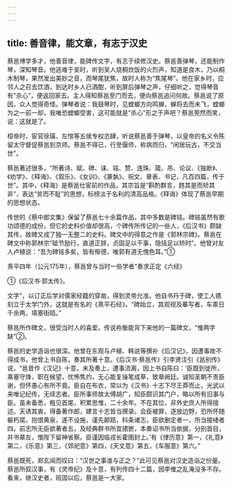 ```yaml
---
---
---
```

title: 善音律，能文章，有志于汉史
---



蔡邕博学多才，他善音律，能碑传文字，有志于续修汉史。蔡邕善弹琴，还能制作琴，深知琴音。他逃难于吴时，听到吴人烧桐炊饭的火烈声，知道是良木，乃以桐木制琴，果然发出美妙之音，而琴尾犹焦，故时人称为“焦尾琴”。他在家乡时，应邻人之召去饮酒，到达时乡人已酒酣，听到屏后弹琴之声，仔细听之，觉得琴音有“杀心”，便返回家去。主人得知蔡邕至门而去，便向蔡邕追问何故。蔡邕说了原因，众人觉得奇怪。弹琴者说：我鼓琴时，见螳螂方向鸣蝉，蝉将去而未飞，螳螂为之一前一却，我唯恐螳螂受害，这可能就是“杀心”形之于声吧？蔡邕莞然而笑，说：这就是了。

桓帝时，宦官徐璜、左悺等五侯专权恣肆，听说蔡邕善于弹琴，以皇帝的名义令陈留太守督促蔡邕到京师。蔡邕不得已，行至偃师，称病而归，“闲居玩古，不交当世”。

蔡邕著述很多，“所著诗、赋、碑、诔、铭、赞、连珠、箴、吊、论议、《独断》、《劝学》、《释诲》、《叙乐》、《女训》、《篆埶》、祝文、章表、书记，凡百四篇，传于世”。其中，《释海》是蔡邕仕宦前的作品，其宗旨是“斟酌群言，韪其是而矫其非”，表达“贫而不耻”的思想，标榜淡于名利的清高品格。《释诲》体现了蔡邕早期的思想状态。

传世的《蔡中郎文集》保留了蔡邕七十余篇作品，其中多数是碑铭。碑铭虽然有歌功颂德的成份，但它的史料价值却很高，个碑传所传记的一些人，《后汉书》颇缺其传，故碑又成了独一无整二的史料。碑文中的得意之作是《郭林宗碑》。蔡邕在碑文中称郭林宗“砥节励行，直道正辞，贞固足以干事，隐括足以矫时”。他曾对友人卢植说：“吾为碑铭多矣，皆有惭德，唯郭有道无愧色耳。”①

熹平四年（公元175年），蔡邕曾与当时一些学者“奏求正定《六经》

①《后汉书·郭太传》。

文字”，以订正后学对儒家经籍的穿凿，得到灵帝允准。他自书丹于碑，使工人镌刻立于太学门外，这就是有名的《熹平石经》。“碑始立，其观视及摹写者，车乘日千余两，填塞街陌。”

蔡邕所作碑文，很受当时人的喜爱。传说祢衡能背下来他的一篇碑文，“惟两字缺”②。

蔡邕的史学造诣也很深。他曾在东观与卢植、韩说等撰补《后汉记》，因遭事故不得成书，他曾上书自陈，奏其所著十意。《后汉书·蔡邕传》引李贤注引《邕别传》说，“邕昔作《汉记》十意，未及奏上，遭事流离，因上书自陈曰：‘臣既到徙所，乘塞守烽，职在候望，忧怖焦灼，无心能复操笔成草，致章阙廷。诚知圣朝不责臣谢，但怀愚心有所不竟。臣自在布衣，常以为《汉书》十志下尽王莽而止，光武以来唯记纪传，无续志者。臣所事师故太傅胡广，知臣颇识其门户，略以所有旧事与臣。虽未备悉，粗见首尾，积累思惟，二十余年。不在其位，非外史庶人所得擅述。天诱其衷，得备著作郎，建言十志皆当撰录。会臣被罪，逐放边野，恐所怀随躯朽腐，抱恨黄泉，遂不设施，谨先颠踣，科条诸志，臣欲删定者一，所当接绪者四，前志所无臣欲著者五，及经典群书所宜捃摭，本奏诏书所当依据，分别首目，并书章左，惟陛下留神省察。臣谨因临戎长霍圉封上。’有《律历意》第一，《礼意》第二，《乐意》第三，《郊祀意》第四，《天文意》第五，《车服意》第六。”

蔡邕既死，郑玄闻而叹曰：“汉世之事谁与正之？”此可见蔡邕对汉史造诣之份量。蔡邕所叙汉事，有《灵帝纪》及十意，有列传四十二篇，因李傕之乱淹没多不存。看来，继汉史者，班固以后，蔡邕是一大家。